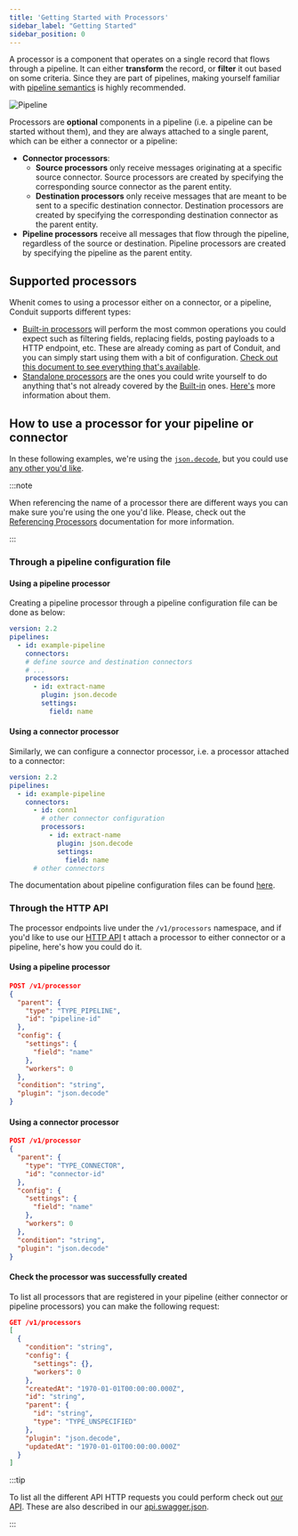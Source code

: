 ```yaml
---
title: 'Getting Started with Processors'
sidebar_label: "Getting Started"
sidebar_position: 0
---
```


A processor is a component that operates on a single record that flows through a pipeline. It can either **transform** the record, or **filter** it out based on some criteria. Since they are part of pipelines, making 
yourself familiar with [pipeline semantics](/docs/features/pipeline-semantics) is highly recommended.

![Pipeline](/img/pipeline_example.svg)

Processors are **optional** components in a pipeline (i.e. a pipeline can be started without them), and they are always
attached to a single parent, which can be either a connector or a pipeline:

- **Connector processors**:
  - **Source processors** only receive messages originating at a specific source connector. Source
   processors are created by specifying the corresponding source connector as the parent entity.
   - **Destination processors** only receive messages that are meant to be sent to a specific
   destination connector. Destination processors are created by specifying the corresponding destination connector as
   the parent entity.
- **Pipeline processors** receive all messages that flow through the pipeline, regardless of the
   source or destination. Pipeline processors are created by specifying the pipeline as the parent entity.


## Supported processors

Whenit comes to using a processor either on a connector, or a pipeline, Conduit supports different types:

- [Built-in processors](/docs/processors/builtin) will perform the most common operations you could expect such as filtering fields, replacing fields, posting payloads to a HTTP endpoint, etc. These are already coming as part of Conduit, and you can simply start using them with a bit of configuration. [Check out this document to see everything that's available](/docs/processors/builtin).
- [Standalone processors](/docs/processors/standalone-processors) are the ones you could write yourself to do anything that's not already covered by the [Built-in](/docs/processors/builtin) ones. [Here's](/docs/processors/standalone-processors) more information about them.

## How to use a processor for your pipeline or connector

In these following examples, we're using the [`json.decode`](/docs/processors/builtin/json.decode), but you could use [any other you'd like](/docs/processors/builtin/).

:::note

When referencing the name of a processor there are different ways you can make sure you're using the one you'd like. Please, check out the [Referencing Processors](/docs/processors/referencing) documentation for more information.

:::


### Through a pipeline configuration file

#### Using a pipeline processor

Creating a pipeline processor through a pipeline configuration file can be done as below:

```yaml
version: 2.2
pipelines:
  - id: example-pipeline
    connectors:
    # define source and destination connectors
    # ...
    processors:
      - id: extract-name
        plugin: json.decode
        settings:
          field: name
```

#### Using a connector processor

Similarly, we can configure a connector processor, i.e. a processor attached to a connector:

```yaml
version: 2.2
pipelines:
  - id: example-pipeline
    connectors:
      - id: conn1
        # other connector configuration
        processors:
          - id: extract-name
            plugin: json.decode
            settings:
              field: name
      # other connectors
```

The documentation about pipeline configuration files can be found [here](/docs/configuration/pipeline-configuration-files).

### Through the HTTP API

The processor endpoints live under the `/v1/processors` namespace, and if you'd like to use our [HTTP API](/api) t attach a processor to either connector or a pipeline, here's how you could do it.

#### Using a pipeline processor

```json lines
POST /v1/processor
{
  "parent": {
    "type": "TYPE_PIPELINE",
    "id": "pipeline-id"
  },
  "config": {
    "settings": {
      "field": "name"
    },
    "workers": 0
  },
  "condition": "string",
  "plugin": "json.decode"
}
```

#### Using a connector processor

```json lines
POST /v1/processor
{
  "parent": {
    "type": "TYPE_CONNECTOR",
    "id": "connector-id"
  },
  "config": {
    "settings": {
      "field": "name"
    },
    "workers": 0
  },
  "condition": "string",
  "plugin": "json.decode"
}
```

#### Check the processor was successfully created

To list all processors that are registered in your pipeline (either connector or pipeline processors) you can make the following request:

```json lines
GET /v1/processors
[
  {
    "condition": "string",
    "config": {
      "settings": {},
      "workers": 0
    },
    "createdAt": "1970-01-01T00:00:00.000Z",
    "id": "string",
    "parent": {
      "id": "string",
      "type": "TYPE_UNSPECIFIED"
    },
    "plugin": "json.decode",
    "updatedAt": "1970-01-01T00:00:00.000Z"
  }
]
```

:::tip

To list all the different API HTTP requests you could perform check out [our API](/api). These are also described in our [api.swagger.json](https://github.com/ConduitIO/conduit/blob/main/pkg/web/openapi/swagger-ui/api/v1/api.swagger.json).

:::


